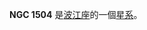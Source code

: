 {{NGCInfoBox|NGCID=NGC 1504|發現者=哦曼特·史東|發現日期=1886年-月-日|其他編號=MCG -2-11-8,NPM1G -09.0180|曆元=J2000.0|赤經=4時2分29.6秒
|赤緯=-9°20'6"|星座=波江座|星體=星系|星等=14.4|表面亮度=13.3|藍等=15.4}}

'''NGC 1504''' 是[[波江座|波江座]]的一個[[星系|星系]]。

{{NGCReference|1504}}
{{Catalogs|NGC=1504}}